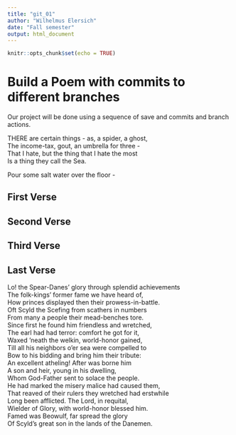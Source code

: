 ```yaml
---
title: "git_01"
author: "Wilhelmus Elersich"
date: "Fall semester"
output: html_document
---
```


```r
knitr::opts_chunk$set(echo = TRUE)
```
# Build a Poem with commits to different branches
Our project will be done using a sequence of save and commits and branch actions.
<!-- Do not modify or change any text in "!--" bracketed areas such as this --- these are instructions to
you, if you change any of this the git program will notice it and compromise your git merging strategy !-->

THERE are certain things - as, a spider, a ghost,  
The income-tax, gout, an umbrella for three -  
That I hate, but the thing that I hate the most  
Is a thing they call the Sea.  

Pour some salt water over the floor -

## First Verse 
<!--Put the first five lines of a poem by Lewis Carrol in this section!-->

## Second Verse
<!--Put the first five lines of a poem by Robert Frost here!-->

## Third Verse
<!--Put the first two verses of The Walrus and the Carpenter here!-->

## Last Verse
<!--Put a short poem of your choice 8-20 lines,here!-->

Lo! the Spear-Danes’ glory through splendid achievements  
The folk-kings’ former fame we have heard of,  
How princes displayed then their prowess-in-battle.  
Oft Scyld the Scefing from scathers in numbers  
From many a people their mead-benches tore.  
Since first he found him friendless and wretched,  
The earl had had terror: comfort he got for it,  
Waxed ’neath the welkin, world-honor gained,  
Till all his neighbors o’er sea were compelled to  
Bow to his bidding and bring him their tribute:  
An excellent atheling! After was borne him  
A son and heir, young in his dwelling,  
Whom God-Father sent to solace the people.  
He had marked the misery malice had caused them,  
That reaved of their rulers they wretched had erstwhile  
Long been afflicted. The Lord, in requital,  
Wielder of Glory, with world-honor blessed him.  
Famed was Beowulf, far spread the glory  
Of Scyld’s great son in the lands of the Danemen.  
